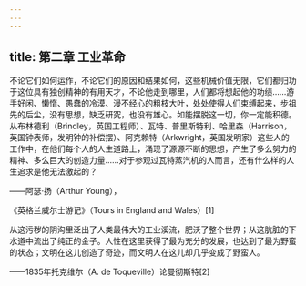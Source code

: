 ```yaml
---
---
---
```

title: 第二章 工业革命
---




不论它们如何运作，不论它们的原因和结果如何，这些机械价值无限，它们都归功于这位具有独创精神的有用天才，不论他走到哪里，人们都将想起他的功绩……游手好闲、懒惰、愚蠢的冷漠、漫不经心的粗枝大叶，处处使得人们束缚起来，步祖先的后尘，没有思想，缺乏研究，也没有雄心。如能摆脱这一切，你一定能积德。从布林德利（Brindley，英国工程师）、瓦特、普里斯特利、哈里森（Harrison，英国钟表师，发明钟的补偿摆）、阿克赖特（Arkwright，英国发明家）这些人的工作中，在他们每个人的人生道路上，涌现了源源不断的思想，产生了多么努力的精神、多么巨大的创造力量……对于参观过瓦特蒸汽机的人而言，还有什么样的人生追求是他无法激起的？

——阿瑟·扬（Arthur Young），

《英格兰威尔士游记》（Tours in England and Wales）[1]

从这污秽的阴沟里泛出了人类最伟大的工业溪流，肥沃了整个世界；从这肮脏的下水道中流出了纯正的金子。人性在这里获得了最为充分的发展，也达到了最为野蛮的状态；文明在这儿创造了奇迹，而文明人在这儿却几乎变成了野蛮人。

——1835年托克维尔（A. de Toqueville）论曼彻斯特[2]